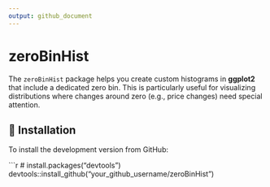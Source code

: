 ```yaml
---
output: github_document
---
```


# zeroBinHist

The `zeroBinHist` package helps you create custom histograms in **ggplot2** that include a dedicated zero bin. This is particularly useful for visualizing distributions where changes around zero (e.g., price changes) need special attention.

## 🔧 Installation

To install the development version from GitHub:

```r
# install.packages("devtools")
devtools::install_github("your_github_username/zeroBinHist")
